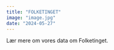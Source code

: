 ```yaml
---
title: "FOLKETINGET"
image: "image.jpg"
date: "2024-05-27"
---
```


Lær mere om vores data om Folketinget.